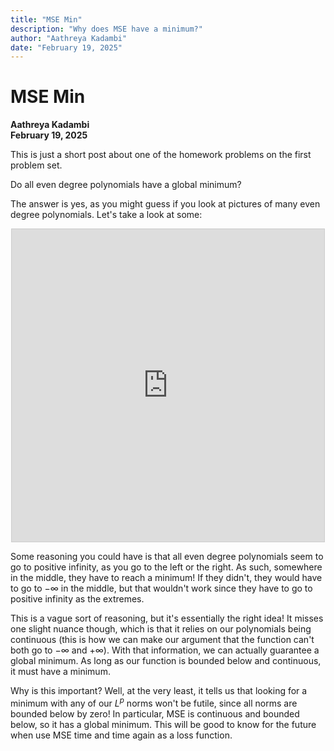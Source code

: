 ```yaml
---
title: "MSE Min"
description: "Why does MSE have a minimum?"
author: "Aathreya Kadambi"
date: "February 19, 2025"
---
```


# MSE Min
**Aathreya Kadambi**<br/>
**February 19, 2025**

This is just a short post about one of the homework problems on the first problem set.

Do all even degree polynomials have a global minimum?

The answer is yes, as you might guess if you look at pictures of many even degree polynomials. Let's take a look at some:
<center>
<iframe src="https://www.desmos.com/calculator/h5cdodltyy?embed" width="500" height="500" style="border: 1px solid #ccc"></iframe>
</center>

Some reasoning you could have is that all even degree polynomials seem to go to positive infinity, as you go to the left or the right. As such, somewhere in the middle, they have to reach a minimum! If they didn't, they would have to go to $-\infty$ in the middle, but that wouldn't work since they have to go to positive infinity as the extremes.

This is a vague sort of reasoning, but it's essentially the right idea! It misses one slight nuance though, which is that it relies on our polynomials being continuous (this is how we can make our argument that the function can't both go to $-\infty$ and $+\infty$). With that information, we can actually guarantee a global minimum. As long as our function is bounded below and continuous, it must have a minimum.

Why is this important? Well, at the very least, it tells us that looking for a minimum with any of our $L^p$ norms won't be futile, since all norms are bounded below by zero! In particular, MSE is continuous and bounded below, so it has a global minimum. This will be good to know for the future when use MSE time and time again as a loss function.